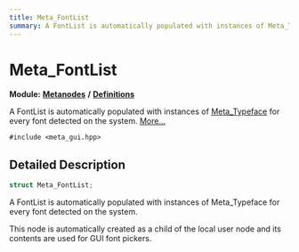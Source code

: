 ```yaml
---
title: Meta_FontList
summary: A FontList is automatically populated with instances of Meta_Typeface for every font detected on the system. 
---
```


# Meta_FontList

**Module:** **[Metanodes](../../modules/metanodes/index.mdx)** **/** **[Definitions](../../modules/metanodes/definitions.mdx)**

A FontList is automatically populated with instances of [Meta_Typeface](../metanodes/meta-typeface.mdx) for every font detected on the system.  [More...](#detailed-description)

`#include <meta_gui.hpp>`

## Detailed Description

```cpp
struct Meta_FontList;
```

A FontList is automatically populated with instances of Meta_Typeface for every font detected on the system. 

This node is automatically created as a child of the local user node and its contents are used for GUI font pickers. 
